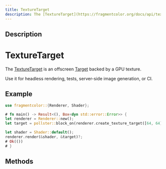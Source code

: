 ```yaml
---
title: TextureTarget
description: The [TextureTarget](https://fragmentcolor.org/docs/api/texture_target) is an offscreen [Target](https://fragmentcolor.org/docs/api/target) backed by a GPU texture.
---
```


## Description

# TextureTarget

The [TextureTarget](https://fragmentcolor.org/docs/api/texture_target) is an offscreen [Target](https://fragmentcolor.org/docs/api/target) backed by a GPU texture.

Use it for headless rendering, tests, server-side image generation, or CI.

## Example

```rust
use fragmentcolor::{Renderer, Shader};

# fn main() -> Result<(), Box<dyn std::error::Error>> {
let renderer = Renderer::new();
let target = pollster::block_on(renderer.create_texture_target([64, 64]))?;

let shader = Shader::default();
renderer.render(&shader, &target)?;
# Ok(())
# }
```


## Methods


